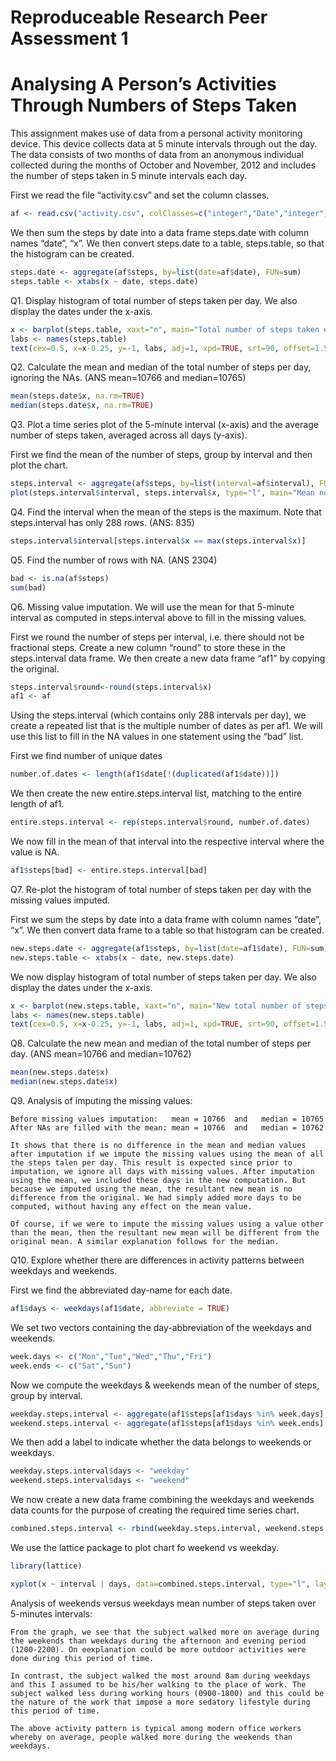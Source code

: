 Reproduceable Research Peer Assessment 1
========================================
Analysing A Person's Activities Through Numbers of Steps Taken
==============================================================

This assignment makes use of data from a personal activity monitoring device. This device collects data at 5 minute intervals through out the day. The data consists of two months of data from an anonymous individual collected during the months of October and November, 2012 and includes the number of steps taken in 5 minute intervals each day.

First we read the file "activity.csv" and set the column classes.

```r
af <- read.csv("activity.csv", colClasses=c("integer","Date","integer"),header=TRUE)
```

We then sum the steps by date into a data frame steps.date with column names "date", "x". We then convert steps.date to a table, steps.table, so that the histogram can be created.

```r
steps.date <- aggregate(af$steps, by=list(date=af$date), FUN=sum)
steps.table <- xtabs(x ~ date, steps.date)
```

Q1. Display histogram of total number of steps taken per day. We also display the dates under the x-axis. 

```r
x <- barplot(steps.table, xaxt="n", main="Total number of steps taken each day", ylab="Steps")
labs <- names(steps.table)
text(cex=0.5, x=x-0.25, y=-1, labs, adj=1, xpd=TRUE, srt=90, offset=1.5,pos=1)
```

Q2. Calculate the mean and median of the total number of steps per day, ignoring the NAs. (ANS mean=10766 and median=10765)

```r
mean(steps.date$x, na.rm=TRUE)
median(steps.date$x, na.rm=TRUE)
```

Q3. Plot a time series plot of the 5-minute interval (x-axis) and the average number of steps taken, averaged across all days (y-axis). 

First we find the mean of the number of steps, group by interval and then plot the chart.

```r
steps.interval <- aggregate(af$steps, by=list(interval=af$interval), FUN=mean, na.rm=TRUE)
plot(steps.interval$interval, steps.interval$x, type="l", main="Mean number of steps by 5-minutes interval", xlab="Time interval", ylab="Average number of steps")
```

Q4. Find the interval when the mean of the steps is the maximum. Note that steps.interval has only 288 rows. (ANS: 835)

```r
steps.interval$interval[steps.interval$x == max(steps.interval$x)]
```

Q5. Find the number of rows with NA. (ANS 2304)

```r
bad <- is.na(af$steps)
sum(bad)
```

Q6.  Missing value imputation.
We will use the mean for that 5-minute interval as computed in steps.interval above to fill in the missing values.

First we round the number of steps per interval, i.e. there should not be fractional steps. Create a new column "round" to store these in the steps.interval data frame. We then create a new data frame "af1" by copying the original.

```r
steps.interval$round<-round(steps.interval$x)
af1 <- af
```

Using the steps.interval (which contains only 288 intervals per day), we create a repeated list that is the multiple number of dates as per af1. We will use this list to fill in the NA values in one statement using the "bad" list. 

First we find number of unique dates

```r
number.of.dates <- length(af1$date[!(duplicated(af1$date))]) 
```

We then create the new entire.steps.interval list, matching to the entire length of af1.

```r
entire.steps.interval <- rep(steps.interval$round, number.of.dates)
```

We now fill in the mean of that interval into the respective interval where the value is NA.

```r
af1$steps[bad] <- entire.steps.interval[bad]
```

Q7. Re-plot the histogram of total number of steps taken per day with the missing values imputed. 

First we sum the steps by date into a data frame with column names "date", "x". We then convert data frame to a table so that histogram can be created.

```r
new.steps.date <- aggregate(af1$steps, by=list(date=af1$date), FUN=sum)
new.steps.table <- xtabs(x ~ date, new.steps.date)
```

We now display histogram of total number of steps taken per day. We also display the dates under the x-axis. 

```r
x <- barplot(new.steps.table, xaxt="n", main="New total number of steps taken each day", ylab="Steps")
labs <- names(new.steps.table)
text(cex=0.5, x=x-0.25, y=-1, labs, adj=1, xpd=TRUE, srt=90, offset=1.5,pos=1)
```

Q8. Calculate the new mean and median of the total number of steps per day. (ANS mean=10766 and median=10762)

```r
mean(new.steps.date$x)
median(new.steps.date$x)
```

Q9. Analysis of imputing the missing values:

    Before missing values imputation:   mean = 10766  and   median = 10765
    After NAs are filled with the mean: mean = 10766  and   median = 10762

    It shows that there is no difference in the mean and median values after imputation if we impute the missing values using the mean of all the steps talen per day. This result is expected since prior to imputation, we ignore all days with missing values. After imputation using the mean, we included these days in the new computation. But because we imputed using the mean, the resultant new mean is no difference from the original. We had simply added more days to be computed, without having any effect on the mean value. 
    
    Of course, if we were to impute the missing values using a value other than the mean, then the resultant new mean will be different from the original mean. A similar explanation follows for the median.

Q10. Explore whether there are differences in activity patterns between weekdays and weekends.

First we find the abbreviated day-name for each date.

```r
af1$days <- weekdays(af1$date, abbreviate = TRUE)
```

We set two vectors containing the day-abbreviation of the weekdays and weekends.

```r
week.days <- c("Mon","Tue","Wed","Thu","Fri")
week.ends <- c("Sat","Sun")
```

Now we compute the weekdays & weekends mean of the number of steps, group by interval.

```r
weekday.steps.interval <- aggregate(af1$steps[af1$days %in% week.days], by=list(interval=af1$interval[af1$days %in% week.days]), FUN=mean)
weekend.steps.interval <- aggregate(af1$steps[af1$days %in% week.ends], by=list(interval=af1$interval[af1$days %in% week.ends]), FUN=mean)
```

We then add a label to indicate whether the data belongs to weekends or weekdays.

```r
weekday.steps.interval$days <- "weekday"
weekend.steps.interval$days <- "weekend"
```

We now create a new data frame combining the weekdays and weekends data counts for the purpose of creating the required time series chart.

```r
combined.steps.interval <- rbind(weekday.steps.interval, weekend.steps.interval)
```

We use the lattice package to plot chart fo weekend vs weekday.

```r
library(lattice)

xyplot(x ~ interval | days, data=combined.steps.interval, type="l", layout=c(1,2), xlab="Interval", ylab="Number of steps")
```

Analysis of weekends versus weekdays mean number of steps taken over 5-minutes intervals:

    From the graph, we see that the subject walked more on average during the weekends than weekdays during the afternoon and evening period (1200-2200). On eexplanation could be more outdoor activities were done during this period of time.

    In contrast, the subject walked the most around 8am during weekdays and this I assumed to be his/her walking to the place of work. The subject walked less during working hours (0900-1800) and this could be the nature of the work that impose a more sedatory lifestyle during this period of time. 

    The above activity pattern is typical among modern office workers whereby on average, people walked more during the weekends than weekdays.
    